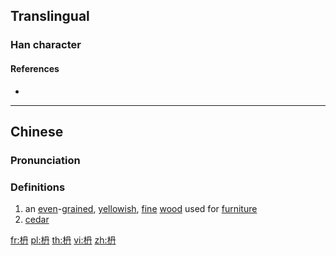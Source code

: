 ==Translingual==

===Han character===
{{Han char|rn=75|rad=木|as=04|sn=8|four=|canj=DBY,XDBY|ids=⿰木丹}}

====References====
* {{Han ref|kx=0517.011|hdz=21173.141|uh=67AC|ud=26540}}

----

==Chinese==
{{zh-forms}}

===Pronunciation===
{{zh-pron
|m=nán
|c=zin1
|mc=
|oc=
|ma=
|cat=n
}}

===Definitions===
# an [[even]]-[[grain]]ed, [[yellowish]], [[fine]] [[wood]] used for [[furniture]]
# [[cedar]]

[[fr:枬]]
[[pl:枬]]
[[th:枬]]
[[vi:枬]]
[[zh:枬]]